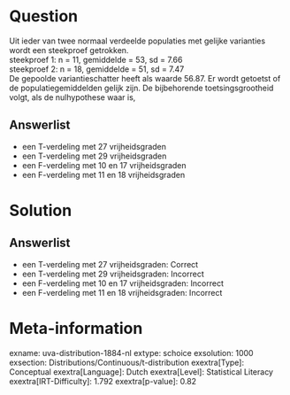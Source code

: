 Question
========

Uit ieder van twee normaal verdeelde populaties met gelijke varianties
wordt een steekproef getrokken.\
steekproef 1: n = 11, gemiddelde = 53, sd = 7.66\
steekproef 2: n = 18, gemiddelde = 51, sd = 7.47\
De gepoolde variantieschatter heeft als waarde 56.87. Er wordt getoetst
of de populatiegemiddelden gelijk zijn. De bijbehorende
toetsingsgrootheid volgt, als de nulhypothese waar is,

Answerlist
----------

* een T-verdeling met 27 vrijheidsgraden
* een T-verdeling met 29 vrijheidsgraden
* een F-verdeling met 10 en 17 vrijheidsgraden
* een F-verdeling met 11 en 18 vrijheidsgraden

Solution
========

Answerlist
----------

* een T-verdeling met 27 vrijheidsgraden: Correct
* een T-verdeling met 29 vrijheidsgraden: Incorrect
* een F-verdeling met 10 en 17 vrijheidsgraden: Incorrect
* een F-verdeling met 11 en 18 vrijheidsgraden: Incorrect

Meta-information
================
exname: uva-distribution-1884-nl
extype: schoice
exsolution: 1000
exsection: Distributions/Continuous/t-distribution
exextra[Type]: Conceptual
exextra[Language]: Dutch
exextra[Level]: Statistical Literacy
exextra[IRT-Difficulty]: 1.792
exextra[p-value]: 0.82
